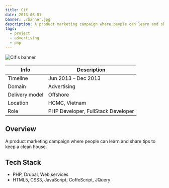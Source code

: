 ```yaml
---
title: Cif
date: 2013-06-01
banner: ./banner.jpg
description: A product marketing campaign where people can learn and share tips to keep a clean house.
tags:
  - project
  - advertising
  - php
---
```


![Cif's banner](./banner.jpg)

| Info           | Description                        |
| -------------- | ---------------------------------- |
| Timeline       | Jun 2013 – Dec 2013                |
| Domain         | Advertising                        |
| Delivery model | Offshore                           |
| Location       | HCMC, Vietnam                      |
| Role           | PHP Developer, FullStack Developer |

## Overview

A product marketing campaign where people can learn and share tips to keep a clean house.

## Tech Stack

- PHP, Drupal, Web services
- HTML5, CSS3, JavaScript, CoffeScript, JQuery
